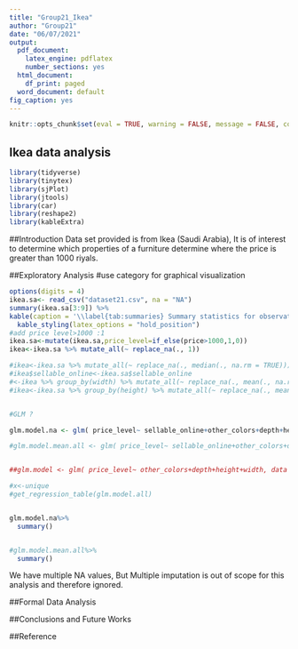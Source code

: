 ---
title: "Group21_Ikea"
author: "Group21"
date: "06/07/2021"
output:
  pdf_document:
    latex_engine: pdflatex
    number_sections: yes
  html_document:
    df_print: paged
  word_document: default
fig_caption: yes
---

```{r setup, include=FALSE}
knitr::opts_chunk$set(eval = TRUE, warning = FALSE, message = FALSE, comment = NA)
```

## Ikea data analysis


```{r library}
library(tidyverse)
library(tinytex)
library(sjPlot)
library(jtools)
library(car)
library(reshape2)
library(kableExtra)


```
##Introduction
Data set provided is from Ikea (Saudi Arabia), It is of interest to determine which properties of a furniture determine where the price is greater than 1000 riyals.

##Exploratory Analysis
#use category for graphical visualization

```{r exploratory}
options(digits = 4)
ikea.sa<- read_csv("dataset21.csv", na = "NA")
summary(ikea.sa[3:9]) %>%
kable(caption = '\\label{tab:summaries} Summary statistics for observations with chosen variables.') %>%
  kable_styling(latex_options = "hold_position")
#add price level>1000 :1
ikea.sa<-mutate(ikea.sa,price_level=if_else(price>1000,1,0))
ikea<-ikea.sa %>% mutate_all(~ replace_na(., 1))

#ikea<-ikea.sa %>% mutate_all(~ replace_na(., median(., na.rm = TRUE)))
#ikea$sellable_online<-ikea.sa$sellable_online
#<-ikea %>% group_by(width) %>% mutate_all(~ replace_na(., mean(., na.rm = TRUE)))
#ikea<-ikea.sa %>% group_by(height) %>% mutate_all(~ replace_na(., mean(., na.rm = TRUE)))


#GLM ?

glm.model.na <- glm( price_level~ sellable_online+other_colors+depth+height+width, data = ikea.sa, family = binomial(link = "logit"))

#glm.model.mean.all <- glm( price_level~ sellable_online+other_colors+depth+height+width, data = ikea, family = binomial(link = "logit"))


##glm.model <- glm( price_level~ other_colors+depth+height+width, data = ikea, family = binomial(link = "Identity"))

#x<-unique
#get_regression_table(glm.model.all)


glm.model.na%>%
  summary()



```

```{r }

#glm.model.mean.all%>%
  summary()
```
We have multiple NA values, But  Multiple imputation is out of scope for this analysis and therefore ignored.

##Formal Data Analysis



##Conclusions and Future Works

##Reference

